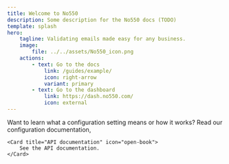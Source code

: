 ```yaml
---
title: Welcome to No550
description: Some description for the No550 docs (TODO)
template: splash
hero:
	tagline: Validating emails made easy for any business.
	image:
		file: ../../assets/No550_icon.png
	actions:
		- text: Go to the docs
			link: /guides/example/
			icon: right-arrow
			variant: primary
		- text: Go to the dashboard
			link: https://dash.no550.com/
			icon: external
---
```



<CardGrid stagger>
	<Card title="Configuration documentation" icon="setting">
		Want to learn what a configuration setting means or how it works? Read our configuration documentation,
	</Card>

	<Card title="API documentation" icon="open-book">
		See the API documentation.
	</Card>
</CardGrid>
